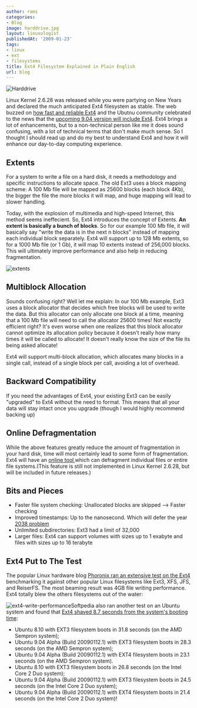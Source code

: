 ```yaml
---
author: rami
categories:
- Blog
image: harddrive.jpg
layout: linuxologist
publishedAt: '2009-01-23'
tags:
- linux
- ext
- filesystems
title: Ext4 Filesystem Explained in Plain English
url: blog
---
```


![Harddrive](/assets/images/content/blog/harddrive.jpg)

Linux Kernel 2.6.28 was released while you were partying on New Years and declared the much anticipated Ext4 filesystem as stable. The web buzzed on [how fast and reliable Ext4](http://arstechnica.com/journals/linux.ars/2009/01/12/super-fast-ext4-filesystem-arrives-in-ubuntu-9-04) and the Ubutnu community celebrated to the news that the [upcoming 9.04 version will include Ext4](http://www.linux-magazine.com/online/news/ubuntu_9_04_supports_ext4). Ext4 brings a lot of enhancements, but to a non-technical person like me it does sound confusing, with a lot of technical terms that don't make much sense. So I thought I should read up and do my best to understand Ext4 and how it will enhance our day-to-day computing experience.

## Extents

For a system to write a file on a hard disk, it needs a methodology and specific instructions to allocate space. The old Ext3 uses a block mapping scheme: A 100 Mb file will be mapped as 25600 blocks (each block 4Kb), the bigger the file the more blocks it will map, and huge mapping will lead to slower handling.

Today, with the explosion of multimedia and high-speed Internet, this method seems ineffecient. So, Ext4 introduces the concept of Extents. **An extent is basically a bunch of blocks**. So for our example 100 Mb file, it will basically say "write the data is in the next n blocks" instead of mapping each individual block separately. Ext4 will support up to 128 Mb extents, so for a 1000 Mb file (or 1 Gb), it will map 10 extents instead of 256,000 blocks. This will ultimately improve performance and also help in reducing fragmentation.


![extents](/assets/images/content/blog/extents.png)

## Multiblock Allocation

Sounds confusing right? Well let me explain: In our 100 Mb example, Ext3 uses a block allocator that decides which free blocks will be used to write the data. But this allocator can only allocate one block at a time, meaning that a 100 Mb file will need to call the allocator 25600 times! Not exactly efficient right? It's even worse when one realizes that this block allocator cannot optimize its allocation policy because it doesn't really how many times it will be called to allocate! It doesn't really know the size of the file its being asked allocate!

Ext4 will support multi-block allocation, which allocates many blocks in a single call, instead of a single block per call, avoiding a lot of overhead.

## Backward Compatibility

If you need the advantages of Ext4, your existing Ext3 can be easily "upgraded" to Ext4 without the need to format. This means that all your data will stay intact once you upgrade (though I would highly recommend backing up)

## Online Defragmentation

While the above features greatly reduce the amount of fragmentation in your hard disk, time will most certainly lead to some form of fragmentation. Ext4 will have an [online tool ](http://www.kernel.org/pub/linux/kernel/people/tytso/ext4-patches/2.6.28-ext4-3/broken-out/defrag-09-online-defrag-command)which can defragment individual files or entire file systems.(This feature is still not implemented in Linux Kernel 2.6.28, but will be included in future releases.)

## Bits and Pieces

* Faster file system checking: Unallocated blocks are skipped --> Faster checking
* Improved timestamps: Up to the nanosecond. Which will defer the year [2038 problem](http://en.wikipedia.org/wiki/Year_2038_Problem)
* Unlimited subdirectories: Ext3 had a limit of 32,000
* Larger files: Ext4  can support volumes with sizes up to 1 exabyte and files with sizes up to 16 terabyte

## Ext4 Put to The Test

The popular Linux hardware blog [Phoronix ran an extensive test on the Ext4 ](http://www.phoronix.com/scan.php?page=article&item=ubuntu_ext4&num=1)benchmarking it against other popular Linux filesystems like Ext3, XFS, JFS, and ReiserFS. The most beaming result was 4GB file writing performance. Ext4 totally blew the others filesystems out of the water:


![ext4-write-performance](http://192.168.1.33/blog2/wp-content/uploads/2009/01/ext4-write-performance.png)Softpedia also ran another test on an Ubuntu system and found that [Ext4 shaved 8.7 seconds from the system's booting time](http://news.softpedia.com/news/Ubuntu-9-04-Boots-in-21-4-Seconds-101885.shtml):

* Ubuntu 8.10 with EXT3 filesystem boots in 31.8 seconds (on the AMD Sempron system);
* Ubuntu 9.04 Alpha (Build 20090112.1) with EXT3 filesystem boots in 28.3 seconds (on the AMD Sempron system);
* Ubuntu 9.04 Alpha (Build 20090112.1) with EXT4 filesystem boots in 23.1 seconds (on the AMD Sempron system).
* Ubuntu 8.10 with EXT3 filesystem boots in 26.8 seconds (on the Intel Core 2 Duo system);
* Ubuntu 9.04 Alpha (Build 20090112.1) with EXT3 filesystem boots in 24.5 seconds (on the Intel Core 2 Duo system);
* Ubuntu 9.04 Alpha (Build 20090112.1) with EXT4 filesystem boots in 21.4 seconds (on the Intel Core 2 Duo system)!